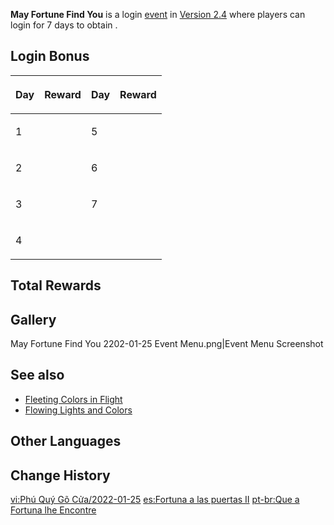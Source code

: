{{Event
|name              = May Fortune Find You 2022-01-25
|image             = May Fortune Find You 2022-01-25.png
|type              = In-Game
|type2             = Login
|time_known        = yes
|time_start        = 2022-01-25 04:00:00
|time_end          = 2022-02-09 03:59:59
|link              = https://genshin.hoyoverse.com/en/news/detail/18229
}}
'''May Fortune Find You''' is a login [[event]] in [[Version 2.4]] where players can login for 7 days to obtain {{Item|Intertwined Fate|30|x=10}}.

==Login Bonus==
{| class="wikitable" style="text-align: center"
!Day!!Reward!!Day!!Reward
|-
|1||{{Card|Intertwined Fate|1}}
|5||{{Card|Intertwined Fate|2}}
|-
|2||{{Card|Mora|80,000}}
|6||{{Card|Hero's Wit|8}}
|-
|3||{{Card|Intertwined Fate|2}}
|7||{{Card|Intertwined Fate|5}}
|-
|4||{{Card|Mystic Enhancement Ore|18}}
|colspan=2|
|}

==Total Rewards==
{{Event Rewards
|Intertwined Fate = 10
|Mora = 80,000
|Hero's Wit = 8
|Mystic Enhancement Ore = 18
|sort = Intertwined Fate,Mora,Hero's Wit,Mystic Enhancement Ore
}}

==Gallery==
<gallery hideaddbutton="true" captionalign="center">
May Fortune Find You 2202-01-25 Event Menu.png|Event Menu Screenshot
</gallery>

==See also==
* [[Fleeting Colors in Flight]]
* [[Flowing Lights and Colors]]

==Other Languages==
{{Transclude|May Fortune Find You|Other Languages}}

==Change History==
{{Change History|2.4}}

[[vi:Phú Quý Gõ Cửa/2022-01-25]]
[[es:Fortuna a las puertas II]]
[[pt-br:Que a Fortuna lhe Encontre]]